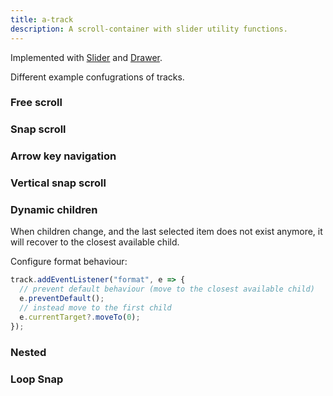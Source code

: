 ```yaml
---
title: a-track
description: A scroll-container with slider utility functions.
---
```



<Elements />

<Pills>
  <Lit />
</Pills>


<div class="not-content box overflow-hidden">
  <a-track align="center" snap class="flex overflow-visible" current="0">
    <a href="#" class="counted block flex-none p-4">
      <canvas width="500" height="280" class="bg-slate-500" />
    </a>
    <a href="#" class="counted block flex-none p-4">
      <canvas width="200" height="280" class="bg-slate-500" />
    </a>
    <a href="#" class="counted block flex-none p-4">
      <canvas width="260" height="280" class="bg-slate-500" />
    </a>
    <a href="#" class="counted block flex-none p-4">
      <canvas width="400" height="280" class="bg-slate-500" />
    </a>
    <a href="#" class="counted block flex-none p-4">
      <canvas width="260" height="280" class="bg-slate-500" />
    </a>
    <a href="#" class="counted block flex-none p-4">
      <canvas width="260" height="280" class="bg-slate-500" />
    </a>
    <a href="#" class="counted block flex-none p-4">
      <canvas width="260" height="280" class="bg-slate-500" />
    </a>
    <a href="#" class="counted block flex-none p-4">
      <canvas width="260" height="280" class="bg-slate-500" />
    </a>
    <a href="#" class="counted block flex-none p-4">
      <canvas width="260" height="280" class="bg-slate-500" />
    </a>
    <a href="#" class="counted block flex-none p-4">
      <canvas width="260" height="280" class="bg-slate-500" />
    </a>
    <a href="#" class="counted block flex-none p-4">
      <canvas width="260" height="280" class="bg-slate-500" />
    </a>
    <a href="#" class="counted block flex-none p-4">
      <canvas width="260" height="280" class="bg-slate-500" />
    </a>
    <a href="#" class="counted block flex-none p-4">
      <canvas width="260" height="280" class="bg-slate-500" />
    </a>
    <a href="#" class="counted block flex-none p-4">
      <canvas width="260" height="280" class="bg-slate-500" />
    </a>
  </a-track>
</div>

Implemented with [Slider](/atrium/components/slider) and [Drawer](/atrium/components/drawer).

<TypeDoc source="../packages/elements/packages/track" symbol="Track" />
<TypeDoc source="../packages/elements/packages/track" symbol="Trait" />
<TypeDoc source="../packages/elements/packages/track" symbol="PointerTrait" />
<TypeDoc source="../packages/elements/packages/track" symbol="SnapTrait" />

Different example confugrations of tracks.

### Free scroll

<div class="not-content box">
  <a-track overflowscroll class="flex">
    <a href="#" class="block flex-none pr-4">
      <canvas width="260" height="280" class="bg-slate-500" />
    </a>
    <a href="#" class="block flex-none pr-4">
      <canvas width="260" height="280" class="bg-slate-500" />
    </a>
    <a href="#" class="block flex-none pr-4">
      <canvas width="260" height="280" class="bg-slate-500" />
    </a>
    <a href="#" class="block flex-none pr-4">
      <canvas width="260" height="280" class="bg-slate-500" />
    </a>
    <a href="#" class="block flex-none pr-4">
      <canvas width="260" height="280" class="bg-slate-500" />
    </a>
    <a href="#" class="block flex-none pr-4">
      <canvas width="260" height="280" class="bg-slate-500" />
    </a>
    <a href="#" class="block flex-none pr-4">
      <canvas width="260" height="280" class="bg-slate-500" />
    </a>
    <a href="#" class="block flex-none pr-4">
      <canvas width="260" height="280" class="bg-slate-500" />
    </a>
    <a href="#" class="block flex-none pr-4">
      <canvas width="260" height="280" class="bg-slate-500" />
    </a>
    <a href="#" class="block flex-none pr-4">
      <canvas width="260" height="280" class="bg-slate-500" />
    </a>
  </a-track>
</div>

### Snap scroll

<div class="not-content box">
  <a-track snap class="flex">
    <a href="#" class="block flex-none pr-4">
      <canvas width="260" height="280" class="bg-slate-500" />
    </a>
    <a href="#" class="block flex-none pr-4">
      <canvas width="260" height="280" class="bg-slate-500" />
    </a>
    <a href="#" class="block flex-none pr-4">
      <canvas width="260" height="280" class="bg-slate-500" />
    </a>
    <a href="#" class="block flex-none pr-4">
      <canvas width="260" height="280" class="bg-slate-500" />
    </a>
    <a href="#" class="block flex-none pr-4">
      <canvas width="260" height="280" class="bg-slate-500" />
    </a>
    <a href="#" class="block flex-none pr-4">
      <canvas width="260" height="280" class="bg-slate-500" />
    </a>
    <a href="#" class="block flex-none pr-4">
      <canvas width="260" height="280" class="bg-slate-500" />
    </a>
    <a href="#" class="block flex-none pr-4">
      <canvas width="260" height="280" class="bg-slate-500" />
    </a>
    <a href="#" class="block flex-none pr-4">
      <canvas width="260" height="280" class="bg-slate-500" />
    </a>
    <a href="#" class="block flex-none pr-4">
      <canvas width="260" height="280" class="bg-slate-500" />
    </a>
    <a href="#" class="block flex-none pr-4">
      <canvas width="260" height="280" class="bg-slate-500" />
    </a>
    <a href="#" class="block flex-none pr-4">
      <canvas width="260" height="280" class="bg-slate-500" />
    </a>
    <a href="#" class="block flex-none pr-4">
      <canvas width="260" height="280" class="bg-slate-500" />
    </a>
    <a href="#" class="block flex-none pr-4">
      <canvas width="260" height="280" class="bg-slate-500" />
    </a>
  </a-track>
</div>

### Arrow key navigation

<div class="not-content box">
  <a-track tabindex="0" class="flex">
    <div class="block flex-none pr-4">
      <canvas width="260" height="280" class="bg-slate-500" />
    </div>
    <div class="block flex-none pr-4">
      <canvas width="260" height="280" class="bg-slate-500" />
    </div>
    <div class="block flex-none pr-4">
      <canvas width="260" height="280" class="bg-slate-500" />
    </div>
    <div class="block flex-none pr-4">
      <canvas width="260" height="280" class="bg-slate-500" />
    </div>
    <div class="block flex-none pr-4">
      <canvas width="260" height="280" class="bg-slate-500" />
    </div>
    <div class="block flex-none pr-4">
      <canvas width="260" height="280" class="bg-slate-500" />
    </div>
  </a-track>
</div>

### Vertical snap scroll

<div class="not-content box">
  <a-track snap
        class="flex h-[450px] w-[250px] flex-col overflow-hidden"
        vertical align="center">
    <div class="flex-none py-2 font-bold">
      <canvas width="200" height="80" class="bg-slate-500" />
    </div>
    <div class="flex-none py-2 font-bold">
      <canvas width="200" height="80" class="bg-slate-500" />
    </div>
    <div class="flex-none py-2 font-bold">
      <canvas width="200" height="80" class="bg-slate-500" />
    </div>
    <div class="flex-none py-2 font-bold">
      <canvas width="200" height="80" class="bg-slate-500" />
    </div>
    <div class="flex-none py-2 font-bold">
      <canvas width="200" height="80" class="bg-slate-500" />
    </div>
    <div class="flex-none py-2 font-bold">
      <canvas width="200" height="80" class="bg-slate-500" />
    </div>
    <div class="flex-none py-2 font-bold">
      <canvas width="200" height="80" class="bg-slate-500" />
    </div>
    <div class="flex-none py-2 font-bold">
      <canvas width="200" height="80" class="bg-slate-500" />
    </div>
    <div class="flex-none py-2 font-bold">
      <canvas width="200" height="80" class="bg-slate-500" />
    </div>
  </a-track>
</div>

### Dynamic children

When children change, and the last selected item does not exist anymore, it will recover to the closest available child.

<VariableTrack client:only="vue" />

Configure format behaviour:

```typescript
track.addEventListener("format", e => {
  // prevent default behaviour (move to the closest available child)
  e.preventDefault();
  // instead move to the first child
  e.currentTarget?.moveTo(0);
});
```

### Nested

<div class="not-content box">
  <a-track snap class="flex">
    <div class="flex-none pr-4">
      <canvas width="260" height="280" class="bg-slate-500" />
    </div>
    <div class="flex-none pr-4">
      <a-track vertical snap class="flex h-[280px] flex-col overflow-hidden">
        <div class="flex-none pb-2 font-bold">
          <canvas width="200" height="64" class="bg-slate-500" />
        </div>
        <div class="flex-none pb-2 font-bold">
          <canvas width="200" height="64" class="bg-slate-500" />
        </div>
        <div class="flex-none pb-2 font-bold">
          <canvas width="200" height="64" class="bg-slate-500" />
        </div>
        <div class="flex-none pb-2 font-bold">
          <canvas width="200" height="64" class="bg-slate-500" />
        </div>
        <div class="flex-none pb-2 font-bold">
          <canvas width="200" height="64" class="bg-slate-500" />
        </div>
        <div class="flex-none pb-2 font-bold">
          <canvas width="200" height="64" class="bg-slate-500" />
        </div>
        <div class="flex-none pb-2 font-bold">
          <canvas width="200" height="64" class="bg-slate-500" />
        </div>
        <div class="flex-none pb-2 font-bold">
          <canvas width="200" height="64" class="bg-slate-500" />
        </div>
        <div class="flex-none pb-2 font-bold">
          <canvas width="200" height="64" class="bg-slate-500" />
        </div>
      </a-track>
    </div>
    <div class="flex-none pr-4">
      <canvas width="260" height="280" class="bg-slate-500" />
    </div>
    <div class="flex-none pr-4">
      <canvas width="260" height="280" class="bg-slate-500" />
    </div>
    <div class="flex-none pr-4">
      <canvas width="260" height="280" class="bg-slate-500" />
    </div>
    <div class="flex-none pr-4">
      <canvas width="260" height="280" class="bg-slate-500" />
    </div>
    <div class="flex-none pr-4">
      <canvas width="260" height="280" class="bg-slate-500" />
    </div>
  </a-track>
</div>

### Loop Snap

<div class="not-content box">
  <a-track debug snap loop class="flex">
    <div class="counted flex-none w-full">
      <canvas width={720} height={480} class="w-full bg-slate-500" />
    </div>
    <div class="counted flex-none w-full">
      <canvas width={720} height={480} class="w-full bg-slate-400" />
    </div>
    <div class="counted flex-none w-full">
      <canvas width={720} height={480} class="w-full bg-slate-300" />
    </div>
    <div class="counted flex-none w-full">
      <canvas width={720} height={480} class="w-full bg-slate-200" />
    </div>
    <div class="counted flex-none w-full">
      <canvas width={720} height={480} class="w-full bg-slate-100" />
    </div>
    <div class="counted flex-none w-full">
      <canvas width={720} height={480} class="w-full bg-slate-600" />
    </div>
  </a-track>
</div>
